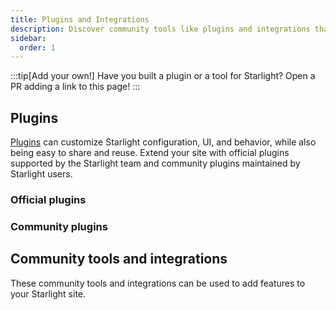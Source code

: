 ```yaml
---
title: Plugins and Integrations
description: Discover community tools like plugins and integrations that extend Starlight!
sidebar:
  order: 1
---
```


:::tip[Add your own!]
Have you built a plugin or a tool for Starlight?
Open a PR adding a link to this page!
:::

## Plugins

[Plugins](/reference/plugins/) can customize Starlight configuration, UI, and behavior, while also being easy to share and reuse.
Extend your site with official plugins supported by the Starlight team and community plugins maintained by Starlight users.

### Official plugins

<CardGrid>
	<LinkCard
		href="/guides/site-search/#algolia-docsearch"
		title="Algolia DocSearch"
		description="Replace Pagefind, the default search provider, with Algolia DocSearch."
	/>
</CardGrid>

### Community plugins

<CardGrid>
	<LinkCard
		href="https://github.com/HiDeoo/starlight-links-validator"
		title="starlight-links-validator"
		description="Check for broken links in your Starlight pages."
	/>
	<LinkCard
		href="https://github.com/HiDeoo/starlight-typedoc"
		title="starlight-typedoc"
		description="Generate Starlight pages from TypeScript using TypeDoc."
	/>
	<LinkCard
		href="https://github.com/HiDeoo/starlight-blog"
		title="starlight-blog"
		description="Add a blog to your documentation site."
	/>
	<LinkCard
		href="https://github.com/HiDeoo/starlight-openapi"
		title="starlight-openapi"
		description="Create documentation pages from OpenAPI/Swagger specifications."
	/>
	<LinkCard
		href="https://github.com/HiDeoo/starlight-obsidian"
		title="starlight-obsidian"
		description="Publish Obsidian vaults in your Starlight site."
	/>
	<LinkCard
		href="https://astro-ghostcms.xyz/intro/starlight/install/"
		title="starlight-ghostcms"
		description="Add your GhostCMS blog posts alongside your Starlight Docs"
	/>
	<LinkCard
		href="https://github.com/HiDeoo/starlight-image-zoom"
		title="starlight-image-zoom"
		description="Add zoom capabilities to your documentation images."
	/>
	<LinkCard
		href="https://github.com/lorenzolewis/starlight-utils"
		title="starlight-utils"
		description="Extend Starlight with a collection of common utilities."
	/>
	<LinkCard
		href="https://github.com/trueberryless/starlight-view-modes"
		title="starlight-view-modes"
		description="Add different view mode capabilities to your documentation website."
	/>
	<LinkCard
		href="https://github.com/HiDeoo/starlight-versions"
		title="starlight-versions"
		description="Version your Starlight documentation pages."
	/>
	<LinkCard
		href="https://inox-tools.fryuni.dev/star-warp"
		title="star-warp"
		description="Warp-drive through search results in your documentation."
	/>
	<LinkCard
		href="https://github.com/HiDeoo/starlight-heading-badges"
		title="starlight-heading-badges"
		description="Add badges to your Markdown and MDX headings."
	/>
	<LinkCard
		href="https://github.com/Fevol/starlight-site-graph"
		title="starlight-site-graph"
		description="Add an interactive site graph inside your page's sidebar."
	/>
	<LinkCard
		href="https://github.com/HiDeoo/starlight-sidebar-topics"
		title="starlight-sidebar-topics"
		description="Split your documentation into different sections, each with its own sidebar."
	/>
	<LinkCard
		href="https://github.com/trueberryless-org/starlight-sidebar-topics-dropdown"
		title="starlight-sidebar-topics-dropdown"
		description="Split your docs page into multiple subpages and switch between them with a dropdown menu in the sidebar."
	/>
	<LinkCard
		href="https://github.com/trueberryless-org/starlight-cooler-credit"
		title="starlight-cooler-credit"
		description="Add a nice credit to Starlight or Astro at the bottom of the table of contents."
	/>
	<LinkCard
		href="https://github.com/trueberryless-org/starlight-contributor-list"
		title="starlight-contributor-list"
		description="Display a list of all contributors to your project."
	/>
	<LinkCard
		href="https://github.com/dragomano/starlight-giscus"
		title="starlight-giscus"
		description="Add Giscus comments to your docs site."
	/>
	<LinkCard
		href="https://github.com/HiDeoo/starlight-videos"
		title="starlight-videos"
		description="Enhance your documentation with video guides and courses."
	/>
	<LinkCard
		href="https://github.com/HiDeoo/starlight-kbd"
		title="starlight-kbd"
		description="Document keyboard shortcuts with ease."
	/>
	<LinkCard
		href="https://events-3bg.pages.dev/library/StarlightPlugin/"
		title="starlight-view-transitions"
		description="Add browser-native cross-document view transitions."
	/>
</CardGrid>

## Community tools and integrations


These community tools and integrations can be used to add features to your Starlight site.

<CardGrid>
	<LinkCard
		href="https://www.feelback.dev/blog/new-astro-starlight-integration/"
		title="FeelBack"
		description="Add a user feedback system to your docs pages."
	/>
	<LinkCard
		href="https://github.com/val-town/notion-to-astro"
		title="notion-to-astro"
		description="Convert Notion exports to Astro Starlight docs"
	/>
	<LinkCard
		href="https://github.com/mattjennings/astro-live-code"
		title="astro-live-code"
		description="Render your MDX code blocks as interactive components"
	/>
	<LinkCard
		href="https://github.com/HiDeoo/starlight-i18n"
		title="starlight-i18n"
		description="Visual Studio Code extension to help translate Starlight pages."
	/>
	<LinkCard
		href="https://github.com/HiDeoo/starlight-package-managers"
		title="starlight-package-managers"
		description="Quickly display npm related commands for multiple package managers."
	/>
	<LinkCard
		href="https://github.com/HiDeoo/starlight-showcases"
		title="starlight-showcases"
		description="Set of Starlight components to author showcase pages."
	/>
	<LinkCard
		href="https://github.com/HiDeoo/generator-starlight-plugin"
		title="@hideoo/starlight-plugin"
		description="A generator to quickly scaffold Starlight plugins."
	/>
	<LinkCard
		href="https://github.com/Linkerin/starlight-to-pdf"
		title="starlight-to-pdf"
		description="A CLI tool to convert Starlight websites into PDF files."
	/>
</CardGrid>
